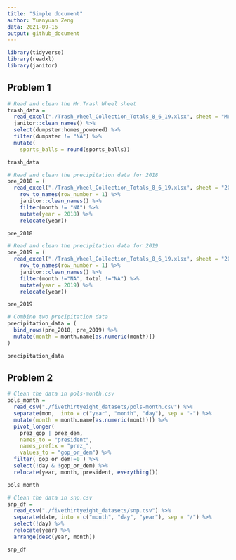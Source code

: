 ```yaml
---
title: "Simple document"
author: Yuanyuan Zeng
data: 2021-09-16
output: github_document
---
```

```r
library(tidyverse)
library(readxl)
library(janitor)
```

## Problem 1

```r
# Read and clean the Mr.Trash Wheel sheet
trash_data = 
  read_excel("./Trash_Wheel_Collection_Totals_8_6_19.xlsx", sheet = "Mr. Trash Wheel") %>%     
  janitor::clean_names() %>% 
  select(dumpster:homes_powered) %>% 
  filter(dumpster != "NA") %>% 
  mutate(
    sports_balls = round(sports_balls))

trash_data

# Read and clean the precipitation data for 2018
pre_2018 = (
  read_excel("./Trash_Wheel_Collection_Totals_8_6_19.xlsx", sheet = "2018 Precipitation") %>% 
    row_to_names(row_number = 1) %>% 
    janitor::clean_names() %>% 
    filter(month != "NA") %>% 
    mutate(year = 2018) %>%  
    relocate(year))

pre_2018

# Read and clean the precipitation data for 2019
pre_2019 = (
  read_excel("./Trash_Wheel_Collection_Totals_8_6_19.xlsx", sheet = "2019 Precipitation") %>% 
    row_to_names(row_number = 1) %>% 
    janitor::clean_names() %>% 
    filter(month !="NA", total !="NA") %>% 
    mutate(year = 2019) %>% 
    relocate(year))

pre_2019

# Combine two precipitation data
precipitation_data = (
  bind_rows(pre_2018, pre_2019) %>% 
  mutate(month = month.name[as.numeric(month)])
)

precipitation_data
```
## Problem 2

```r
# Clean the data in pols-month.csv
pols_month = 
  read_csv("./fivethirtyeight_datasets/pols-month.csv") %>% 
  separate(mon,  into = c("year", "month", "day"), sep = "-") %>% 
  mutate(month = month.name[as.numeric(month)]) %>% 
  pivot_longer(
    prez_gop | prez_dem,
    names_to = "president",
    names_prefix = "prez_",
    values_to = "gop_or_dem") %>% 
  filter( gop_or_dem!=0 ) %>% 
  select(!day & !gop_or_dem) %>% 
  relocate(year, month, president, everything())

pols_month

# Clean the data in snp.csv
snp_df = 
  read_csv("./fivethirtyeight_datasets/snp.csv") %>% 
  separate(date, into = c("month", "day", "year"), sep = "/") %>% 
  select(!day) %>% 
  relocate(year) %>% 
  arrange(desc(year, month))

snp_df



  
        
           

```




